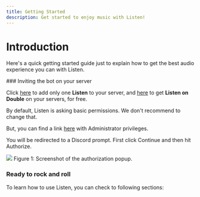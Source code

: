 ```yaml
---
title: Getting Started
description: Get started to enjoy music with Listen!
---
```



# Introduction

Here's a quick getting started guide just to explain how to get the best audio experience you can with Listen.

<Steps>
### Inviting the bot on your server

Click [here](https://discord.com/api/oauth2/authorize?client_id=777401960793636934&permissions=277129317376&scope=bot%20applications.commands) to add only one **Listen** to your server, and [here](https://discord.com/api/oauth2/authorize?client_id=1107811197950103653&permissions=277129317376&scope=bot%20applications.commands) to get **Listen on Double** on your servers, for free.

By default, Listen is asking basic permissions. 
<Callout type="error" emoji="">
We don't recommend to change that.
</Callout>

But, you can find a link [here](https://discord.com/oauth2/authorize?client_id=1107811197950103653&permissions=8&scope=bot%20applications.commands) with Administrator privileges.

<Callout type="info">
  You will be redirected to a Discord prompt. First click Continue and then hit Authorize.
</Callout>

![](../public/index/authorization-process.png)
Figure 1: Screenshot of the authorization popup.

### Ready to rock and roll
To learn how to use Listen, you can check to following sections:
<Cards>
  <Card icon="" title="How to use commands" href="/how-to-commands" />
  <Card icon="" title="How to use commands of those bots in Discord." href="/how-to-commands" />
  <Card icon="" title="How to use commands of those bots in Discord." href="/how-to-commands" />
</Cards>

</Steps>
